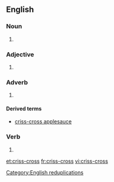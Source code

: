 ==English==

===Noun===
{{en-noun|es}}
# {{alternative spelling of|crisscross}}

===Adjective===
{{en-adj}}
# {{alternative spelling of|crisscross}}

===Adverb===
{{en-adv}}

# {{alternative spelling of|crisscross}}

====Derived terms====
* [[criss-cross applesauce]]

===Verb===
{{en-verb|crisscross|es}}

# {{alternative spelling of|crisscross}}

[[Category:English reduplications]]

[[et:criss-cross]]
[[fr:criss-cross]]
[[vi:criss-cross]]